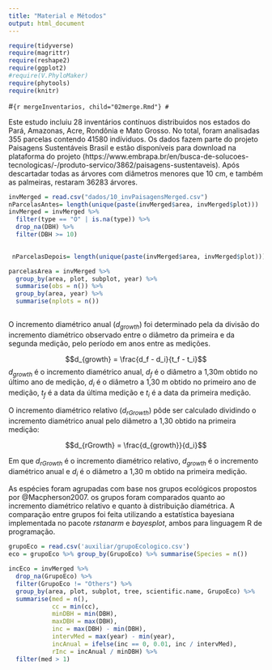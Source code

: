 ```yaml
---
title: "Material e Métodos"
output: html_document
---
```


```r
require(tidyverse)
require(magrittr)
require(reshape2)
require(ggplot2)
#require(V.PhyloMaker)
require(phytools)
require(knitr)
```

#```{r mergeInventarios, child="02merge.Rmd"}
#```

Este estudo incluiu 28 inventários contínuos distribuidos nos estados do Pará, Amazonas, Acre, Rondônia e Mato Grosso. No total, foram analisadas 355 parcelas contendo 41580 indíviduos. Os dados fazem parte do projeto Paisagens Sustentáveis Brasil e estão disponíveis para download na plataforma do projeto  (https://www.embrapa.br/en/busca-de-solucoes-tecnologicas/-/produto-servico/3862/paisagens-sustentaveis). Após descartadar todas as árvores com diâmetros menores que 10 cm, e também as palmeiras, restaram  36283 árvores. 

```r
invMerged = read.csv("dados/10_invPaisagensMerged.csv")
nParcelasAntes= length(unique(paste(invMerged$area, invMerged$plot)))
invMerged = invMerged %>%
  filter(type == "O" | is.na(type)) %>%
  drop_na(DBH) %>%
  filter(DBH >= 10) 
  

 nParcelasDepois= length(unique(paste(invMerged$area, invMerged$plot)))

```

```r
parcelasArea = invMerged %>%
  group_by(area, plot, subplot, year) %>%
  summarise(obs = n()) %>%
  group_by(area, year) %>%
  summarise(nplots = n())
 
```

O incremento diamétrico anual ($d_{growth}$) foi determinado pela da divisão do incremento diamétrico observado entre o diâmetro da primeira e da segunda medição, pelo período em anos entre as medições.


$$d_{growth} = \frac{d_f - d_i}{t_f - t_i}$$
$d_{growth}$ é o incremento diamétrico anual, $d_f$ é o diâmetro a 1,30m obtido no último ano de medição, $d_i$ é o diâmetro a 1,30 m obtido no primeiro ano de medição, $t_f$ é a data da última medição e $t_i$ é a data da primeira medição. 


O incremento diamétrico relativo ($d_{rGrowth}$) pôde ser calculado dividindo o incremento diamétrico anual pelo diâmetro a 1,30 obtido na primeira medição:

$$d_{rGrowth} = \frac{d_{growth}}{d_i}$$

Em que $d_{rGrowth}$ é o incremento diamétrico relativo, $d_{growth}$ é o incremento diamétrico anual e $d_i$ é o diâmetro a 1,30 m obtido na primeira medição.

As espécies foram agrupadas com base nos grupos ecológicos propostos por @Macpherson2007. os grupos foram comparados quanto ao incremento diamétrico relativo e quanto à distribuição diamétrica. A comparação entre grupos foi feita utilizando a estatística bayesiana implementada no pacote *rstanarm* e *bayesplot*, ambos para linguagem R de programação.


```r
grupoEco = read.csv('auxiliar/grupoEcologico.csv')
eco = grupoEco %>% group_by(GrupoEco) %>% summarise(Species = n())
```

```r
incEco = invMerged %>%
  drop_na(GrupoEco) %>%
  filter(GrupoEco != "Others") %>%
  group_by(area, plot, subplot, tree, scientific.name, GrupoEco) %>%
  summarise(med = n(),
            cc = min(cc), 
            minDBH = min(DBH), 
            maxDBH = max(DBH), 
            inc = max(DBH) - min(DBH), 
            intervMed = max(year) - min(year), 
            incAnual = ifelse(inc == 0, 0.01, inc / intervMed),
            rInc = incAnual / minDBH) %>%
  filter(med > 1)
  
```






